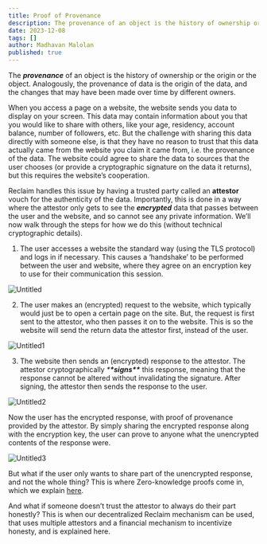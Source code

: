 ```yaml
---
title: Proof of Provenance
description: The provenance of an object is the history of ownership or the origin or the object. Analogously, the provenance of data is the origin of the data, and the changes that may have been made over time by different owners.
date: 2023-12-08
tags: []
author: Madhavan Malolan
published: true
---
```


The _**provenance**_ of an object is the history of ownership or the origin or the object. Analogously, the provenance of data is the origin of the data, and the changes that may have been made over time by different owners.

When you access a page on a website, the website sends you data to display on your screen. This data may contain information about you that you would like to share with others, like your age, residency, account balance, number of followers, etc. But the challenge with sharing this data directly with someone else, is that they have no reason to trust that this data actually came from the website you claim it came from, i.e. the provenance of the data. The website could agree to share the data to sources that the user chooses (or provide a cryptographic signature on the data it returns), but this requires the website’s cooperation.

Reclaim handles this issue by having a trusted party called an **attestor** vouch for the authenticity of the data. Importantly, this is done in a way where the attestor only gets to see the _**encrypted**_ data that passes between the user and the website, and so cannot see any private information. We’ll now walk through the steps for how we do this (without technical cryptographic details).

1.  The user accesses a website the standard way (using the TLS protocol) and logs in if necessary. This causes a ‘handshake’ to be performed between the user and website, where they agree on an encryption key to use for their communication this session.

![Untitled](https://blog.reclaimprotocol.org/images/Untitled.png)

2.  The user makes an (encrypted) request to the website, which typically would just be to open a certain page on the site. But, the request is first sent to the attestor, who then passes it on to the website. This is so the website will send the return data the attestor first, instead of the user.

![Untitled1](https://blog.reclaimprotocol.org/images/Untitled1.png)

3.  The website then sends an (encrypted) response to the attestor. The attestor cryptographically _\***\*signs\*\***_ this response, meaning that the response cannot be altered without invalidating the signature. After signing, the attestor then sends the response to the user.

![Untitled2](https://blog.reclaimprotocol.org/images/Untitled2.png)

Now the user has the encrypted response, with proof of provenance provided by the attestor. By simply sharing the encrypted response along with the encryption key, the user can prove to anyone what the unencrypted contents of the response were.

![Untitled3](https://blog.reclaimprotocol.org/images/Untitled3.png)

But what if the user only wants to share part of the unencrypted response, and not the whole thing? This is where Zero-knowledge proofs come in, which we explain [here](https://www.notion.so/Zero-Knowledge-Proofs-45424919073f4caa80a0055b2554ccf4?pvs=21).

And what if someone doesn’t trust the attestor to always do their part honestly? This is when our decentralized Reclaim mechanism can be used, that uses multiple attestors and a financial mechanism to incentivize honesty, and is explained here.
